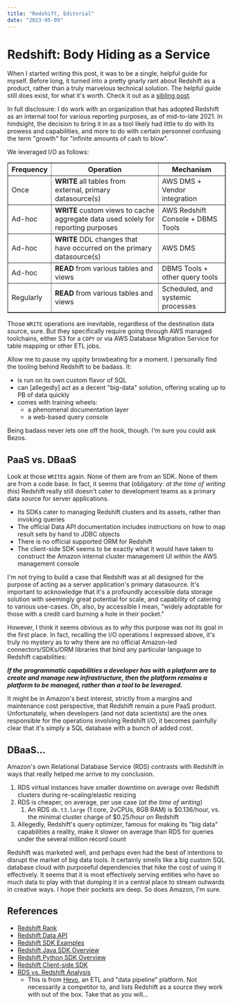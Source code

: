 ```yaml
---
title: "Redshift, Editorial"
date: "2023-05-09"
---
```


# Redshift: Body Hiding as a Service

When I started writing this post, it was to be a single, helpful guide for myself. Before long, it turned into a pretty
gnarly rant about Redshift as a product, rather than a truly marvelous technical solution. The helpful guide still does
exist, for what it's worth. Check it out as a [sibling post](./redshift-notes).

In full disclosure: I do work with an organization that has adopted Redshift as an internal tool for various reporting
purposes, as of mid-to-late 2021. In hindsight, the decision to bring it in as a tool likely had little to do with
its prowess and capabilities, and more to do with certain personnel confusing the term "growth" for "infinite amounts of
cash to blow".

We leveraged I/O as follows:
<table className={"three-column"} border={1} frame={"void"} rules={"rows"}>
    <tr>
        <th>Frequency</th>
        <th>Operation</th>
        <th>Mechanism</th>
    </tr>
    <tr>
        <td>Once</td>
        <td><b>WRITE</b> all tables from external, primary datasource(s)</td>
        <td>AWS DMS + Vendor integration</td>
    </tr>
    <tr>
        <td>Ad-hoc</td>
        <td><b>WRITE</b> custom views to cache aggregate data used solely for reporting purposes</td>
        <td>AWS Redshift Console + DBMS Tools</td>
    </tr>
    <tr>
        <td>Ad-hoc</td>
        <td><b>WRITE</b> DDL changes that have occurred on the primary datasource(s)</td>
        <td>AWS DMS</td>
    </tr>
    <tr>
        <td>Ad-hoc</td>
        <td><b>READ</b> from various tables and views</td>
        <td>DBMS Tools + other query tools</td>
    </tr>
    <tr>
        <td>Regularly</td>
        <td><b>READ</b> from various tables and views</td>
        <td>Scheduled, and systemic processes</td>
    </tr>
</table>

Those `WRITE` operations are inevitable, regardless of the destination data source, sure. But they specifically require
going through AWS managed toolchains, either S3 for a `COPY` or via AWS Database Migration Service for table mapping
or other ETL jobs.

Allow me to pause my uppity browbeating for a moment. I personally find the tooling behind Redshift to be badass. It:
- is run on its own custom flavor of SQL
- can [allegedly] act as a decent "big-data" solution, offering scaling up to PB of data quickly
- comes with training wheels:
    - a phenomenal documentation layer
    - a web-based query console

Being badass never lets one off the hook, though. I'm sure you could ask Bezos.

## PaaS vs. DBaaS
Look at those `WRITE`s again. None of them are from an SDK. None of them are from a code base.
In fact, it seems that (obligatory: _at the time of writing this_) Redshift really still doesn't cater to
development teams as a primary data source for server applications.
- Its SDKs cater to managing Redshift clusters and its assets, rather than invoking queries
- The official Data API documentation includes instructions on how to map result sets by hand to JDBC objects
- There is no official supported ORM for Redshift
- The client-side SDK seems to be exactly what it would have taken to construct the Amazon internal cluster management
UI within the AWS management console

I'm not trying to build a case that Redshift was at all designed for the purpose of acting as a server application's
primary datasource. It's important to acknowledge that it's a profoundly accessible data storage solution with seemingly
great potential for scale, and capability of catering to various use-cases. Oh, also, by accessible I mean, "widely
adoptable for those with a credit card burning a hole in their pocket."

However, I think it seems obvious as to _why_ this purpose was not its goal in the first place. In fact, recalling the
I/O operations I expressed above, it's truly no mystery as to why there are no official Amazon-led connectors/SDKs/ORM
libraries that bind any particular language to Redshift capabilities:

**_If the programmatic capabilities a developer has with a platform are to create and manage new infrastructure, then
the platform remains a platform to be managed, rather than a tool to be leveraged._**

It might be in Amazon's best interest, strictly from a margins and maintenance cost perspective, that Redshift remain a
pure PaaS product. Unfortunately, when developers (and not data scientists) are the ones responsible for the operations
involving Redshift I/O, it becomes painfully clear that it's simply a SQL database with a bunch of added cost.

## DBaaS...
Amazon's own Relational Database Service (RDS) contrasts with Redshift in ways that really helped me arrive to my
conclusion.

1. RDS virtual instances have smaller downtime on average over Redshift clusters during re-scaling/elastic resizing
2. RDS is cheaper, on average, per use case (_at the time of writing_)
   1. An RDS `db.t3.large` (1 core, 2vCPUs, 8GB RAM) is $0.136/hour, vs. the minimal cluster charge of $0.25/hour on Redshift
3. Allegedly, Redshift's query optimizer, famous for making its "big data" capabilities a reality, make it slower on average
than RDS for queries under the several million record count

Redshift was marketed well, and perhaps even had the best of intentions to disrupt the market of big data tools. It
certainly smells like a big custom SQL database cloud with purposeful dependencies that hike the cost of using it
effectively. It seems that it is most effectively serving entities who have so much data to play with that dumping it
in a central place to stream outwards in creative ways. I hope their pockets are deep. So does Amazon, I'm sure.

## References
- [Redshift Rank](https://docs.aws.amazon.com/redshift/latest/dg/r_WF_RANK.html)
- [Redshift Data API](https://drive.google.com/file/d/1IliGkQIwR0h3EjXoA9VysJm9QIqdBKGN/view?usp=share_link)
- [Redshift SDK Examples](https://drive.google.com/file/d/18UDxpeWf7nJSs01qHaGm0-MW8PMEVTdg/view?usp=share_link)
- [Redshift Java SDK Overview](https://drive.google.com/file/d/1nG9r9bQvD8NN_m22jpk2J2KoxY6ggKej/view?usp=share_link)
- [Redshift Python SDK Overview](https://drive.google.com/file/d/1ZlVAF3TvrXLSb-V4jGkc89RJCfXmwSVO/view?usp=share_link)
- [Redshift Client-side SDK](https://drive.google.com/file/d/1LwYngIharMybl_PHUEQzvyvsT3YGP3oa/view?usp=share_link)
- [RDS vs. Redshift Analysis](https://drive.google.com/file/d/19cm58920poSyw_Z3QwvmPKG57bvlqhwa/view?usp=share_link)
   - This is from [Hevo](https://hevodata.com/), an ETL and "data pipeline" platform. Not necessarily a competitor to, and
lists Redshift as a source they work with out of the box. Take that as you will...
